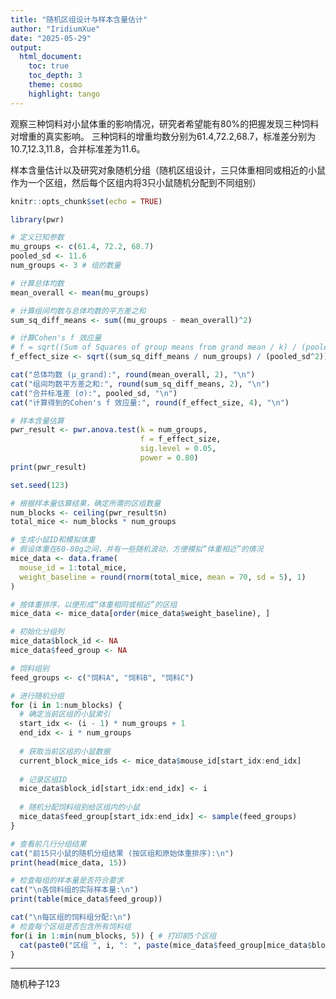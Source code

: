 ---
title: "随机区组设计与样本含量估计"
author: "IridiumXue"
date: "2025-05-29"
output:
  html_document:
    toc: true
    toc_depth: 3
    theme: cosmo
    highlight: tango
---

观察三种饲料对小鼠体重的影响情况，研究者希望能有80%的把握发现三种饲料对增重的真实影响。
三种饲料的增重均数分别为61.4,72.2,68.7，标准差分别为10.7,12.3,11.8，合并标准差为11.6。

样本含量估计以及研究对象随机分组（随机区组设计，三只体重相同或相近的小鼠作为一个区组，然后每个区组内将3只小鼠随机分配到不同组别）


```{r setup, include=FALSE}
knitr::opts_chunk$set(echo = TRUE)
```



```{r Cohen_f}

library(pwr)

# 定义已知参数
mu_groups <- c(61.4, 72.2, 68.7)
pooled_sd <- 11.6
num_groups <- 3 # 组的数量

# 计算总体均数
mean_overall <- mean(mu_groups)

# 计算组间均数与总体均数的平方差之和
sum_sq_diff_means <- sum((mu_groups - mean_overall)^2)

# 计算Cohen's f 效应量
# f = sqrt((Sum of Squares of group means from grand mean / k) / (pooled_sd^2))
f_effect_size <- sqrt((sum_sq_diff_means / num_groups) / (pooled_sd^2))

cat("总体均数 (μ_grand):", round(mean_overall, 2), "\n")
cat("组间均数平方差之和:", round(sum_sq_diff_means, 2), "\n")
cat("合并标准差 (σ):", pooled_sd, "\n")
cat("计算得到的Cohen's f 效应量:", round(f_effect_size, 4), "\n")
```



```{r 样本含量估算}
# 样本含量估算
pwr_result <- pwr.anova.test(k = num_groups,
                             f = f_effect_size,
                             sig.level = 0.05,
                             power = 0.80)
print(pwr_result)
```



```{r 随机区组设计}

set.seed(123) 

# 根据样本量估算结果，确定所需的区组数量
num_blocks <- ceiling(pwr_result$n) 
total_mice <- num_blocks * num_groups

# 生成小鼠ID和模拟体重
# 假设体重在60-80g之间，并有一些随机波动，方便模拟“体重相近”的情况
mice_data <- data.frame(
  mouse_id = 1:total_mice,
  weight_baseline = round(rnorm(total_mice, mean = 70, sd = 5), 1)
)

# 按体重排序，以便形成“体重相同或相近”的区组
mice_data <- mice_data[order(mice_data$weight_baseline), ]

# 初始化分组列
mice_data$block_id <- NA
mice_data$feed_group <- NA

# 饲料组别
feed_groups <- c("饲料A", "饲料B", "饲料C")

# 进行随机分组
for (i in 1:num_blocks) {
  # 确定当前区组的小鼠索引
  start_idx <- (i - 1) * num_groups + 1
  end_idx <- i * num_groups
  
  # 获取当前区组的小鼠数据
  current_block_mice_ids <- mice_data$mouse_id[start_idx:end_idx]
  
  # 记录区组ID
  mice_data$block_id[start_idx:end_idx] <- i
  
  # 随机分配饲料组别给区组内的小鼠
  mice_data$feed_group[start_idx:end_idx] <- sample(feed_groups)
}

# 查看前几行分组结果
cat("前15只小鼠的随机分组结果 (按区组和原始体重排序):\n")
print(head(mice_data, 15))

# 检查每组的样本量是否符合要求
cat("\n各饲料组的实际样本量:\n")
print(table(mice_data$feed_group))

cat("\n每区组的饲料组分配:\n")
# 检查每个区组是否包含所有饲料组
for(i in 1:min(num_blocks, 5)) { # 打印前5个区组
  cat(paste0("区组 ", i, ": ", paste(mice_data$feed_group[mice_data$block_id == i], collapse = ", "), "\n"))
}
```

---

随机种子123
